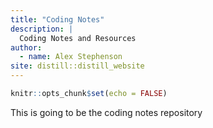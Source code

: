 ```yaml
---
title: "Coding Notes"
description: |
  Coding Notes and Resources
author: 
  - name: Alex Stephenson
site: distill::distill_website
---
```


```r
knitr::opts_chunk$set(echo = FALSE)
```

This is going to be the coding notes repository





